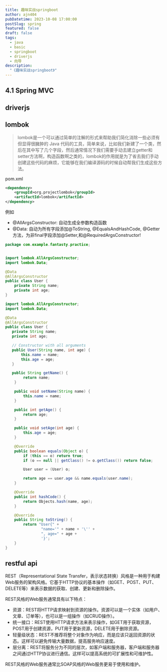 ```yaml
---
title: 趣味实战springboot
author: ajn404
pubDatetime: 2023-10-08 17:00:00
postSlug: spring
featured: false
draft: false
tags:
  - java
  - basic
  - springboot
  - driverjs
  - 向导
description:
  "《趣味实战springboot》"
---
```


## 4.1 Spring MVC





## driverjs



<Demo elements='[
{"element":"#driverjs","popover":{"title":"driverjs","description":"driverjs很强哟,实现了向导的功能"}},
{"element":"header","popover":{"title":"header","description":"这里是页面的header","doneBtnText":"完成"}}
]' client:load/>


## lombok

> lombok是一个可以通过简单的注解的形式来帮助我们简化消除一些必须有但显得很臃肿的 Java 代码的工具，简单来说，比如我们新建了一个类，然后在其中写了几个字段，然后通常情况下我们需要手动去建立getter和setter方法啊，构造函数啊之类的，lombok的作用就是为了省去我们手动创建这些代码的麻烦，它能够在我们编译源码的时候自动帮我们生成这些方法。

pom.xml

```xml
<dependency>
    <groupId>org.projectlombok</groupId>
    <artifactId>lombok</artifactId>
</dependency>
```

例如

- @AllArgsConstructor: 自动生成全参数构造函数
- @Data: 自动为所有字段添加@ToString, @EqualsAndHashCode, @Getter方法，为非final字段添加@Setter,和@RequiredArgsConstructor!


```java
package com.example.fantasty.practice;


import lombok.AllArgsConstructor;
import lombok.Data;

@Data
@AllArgsConstructor
public class User {
    private String name;
    private int age;
}
```

```java
import lombok.AllArgsConstructor;
import lombok.Data;

@Data
@AllArgsConstructor
public class User {
   private String name;
   private int age;

   // Constructor with all arguments
   public User(String name, int age) {
       this.name = name;
       this.age = age;
   }

   public String getName() {
        return name;
    }

    public void setName(String name) {
        this.name = name;
    }

    public int getAge() {
        return age;
    }

    public void setAge(int age) {
        this.age = age;
    }

    @Override
    public boolean equals(Object o) {
        if (this == o) return true;
        if (o == null || getClass() != o.getClass()) return false;

        User user = (User) o;

        return age == user.age && name.equals(user.name);
    }

    @Override
    public int hashCode() {
        return Objects.hash(name, age);
    }

    @Override
    public String toString() {
        return "User{" +
                "name='" + name + '\'' +
                ", age=" + age +
                '}';
    }
}
```


## restful api

REST（Representational State Transfer，表示状态转换）风格是一种用于构建Web服务的架构风格。它基于HTTP协议的基本操作（如GET、POST、PUT、DELETE等）来表示数据的获取、创建、更新和删除操作。

REST风格的Web服务通常具有以下特点：

- 资源：REST将HTTP请求映射到资源的操作。资源可以是一个实体（如用户、文章、订单等），也可以是一组操作（如CRUD操作）。
- 统一接口：REST使用HTTP请求方法来表示操作，如GET用于获取资源，POST用于创建资源，PUT用于更新资源，DELETE用于删除资源。
- 轻量级状态：REST不推荐将整个对象作为响应，而是应该只返回资源的状态。这样可以避免传输大量数据，提高服务响应速度。
- 层分离：REST将服务分为不同的层次，如客户端和服务器，客户端和服务器之间通过HTTP协议进行通信。这样可以提高系统的可扩展性和可维护性。

REST风格的Web服务通常比SOAP风格的Web服务更易于使用和维护。

```java

```


